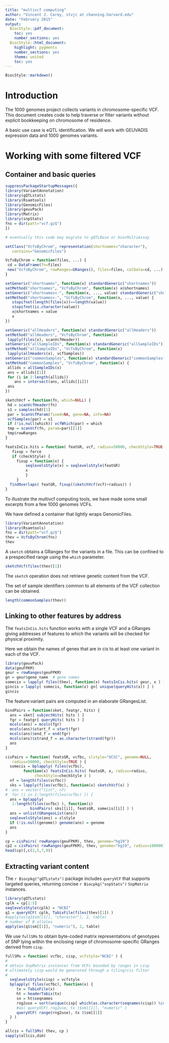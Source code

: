 ```yaml
---
title: "multivcf computing"
author: "Vincent J. Carey, stvjc at channing.harvard.edu"
date: "February 2015"
output:
  BiocStyle::pdf_document:
    toc: yes
    number_sections: yes
  BiocStyle::html_document:
    highlight: pygments
    number_sections: yes
    theme: united
    toc: yes
---
```


<!--
%\VignetteEngine{knitr::rmarkdown}
%\VignetteIndexEntry{xyz}
-->

```r
BiocStyle::markdown()
```

# Introduction

The 1000 genomes project collects variants in
chromosome-specific VCF.  This document creates
code to help
traverse or filter variants without explicit bookkeeping
on chromosome of residence.

A basic use case is eQTL identification.  We will
work with GEUVADIS expression data and 1000 genomes
variants.

# Working with some filtered VCF

## Container and basic queries

```r
suppressPackageStartupMessages({
library(VariantAnnotation)
library(gQTLstats)
library(Rsamtools)
library(GenomicFiles)
library(geuvPack)
library(Matrix)
library(snpStats)
fns = dir(patt="vcf.gz$")
})

# eventually this code may migrate to gQTLBase or biocMultiAssay

setClass("VcfsByChrom", representation(shortnames="character"),
   contains="GenomicFiles")

VcfsByChrom = function(files, ...) {
 cd = DataFrame(fn=files)
 new("VcfsByChrom", rowRanges=GRanges(), files=files, colData=cd, ...)
}

setGeneric("shortnames", function(x) standardGeneric("shortnames"))
setMethod("shortnames", "VcfsByChrom", function(x) x@shortnames)
setGeneric("shortnames<-", function(x, ..., value) standardGeneric("shortnames<-"))
setMethod("shortnames<-", "VcfsByChrom", function(x, ..., value) {
   stopifnot(length(files(x))==length(value))
   stopifnot(is.character(value))
   x@shortnames = value
   x
})

setGeneric("allHeaders", function(x) standardGeneric("allHeaders"))
setMethod("allHeaders", "VcfsByChrom", function(x)
 lapply(files(x), scanVcfHeader))
setGeneric("allSampleIDs", function(x) standardGeneric("allSampleIDs"))
setMethod("allSampleIDs", "VcfsByChrom", function(x)
 lapply(allHeaders(x), vcfSamples))
setGeneric("commonSamples", function(x) standardGeneric("commonSamples"))
setMethod("commonSamples", "VcfsByChrom", function(x) {
 allids = allSampleIDs(x)
 ans = allids[[1]]
 for (i in 2:length(allids))
    ans = intersect(ans, allids[[i]])
 ans
})

sketchVcf = function(fn, which=NULL) {
 hd = scanVcfHeader(fn)
 s1 = samples(hd)[1]
 par = ScanVcfParam(fixed=NA, geno=NA, info=NA)
 vcfSamples(par) = s1
 if (!is.null(which)) vcfWhich(par) = which
 tmp = scanVcf(fn, param=par)[[1]]
 tmp$rowRanges
}

featsInCis.hits = function( featGR, vcf, radius=50000, checkStyle=TRUE ) {
   fixup = force
   if (checkStyle) {
     fixup = function(x) {
         seqlevelsStyle(x) = seqlevelsStyle(featGR)
         x
         }
     }
  findOverlaps( featGR, fixup((sketchVcf(vcf)+radius)) )
}
```
To illustrate the multivcf computing tools, we have made
some small excerpts from a few 1000 genomes VCFs.

We have defined a container that lightly wraps GenomicFiles.
```r
library(VariantAnnotation)
library(Rsamtools)
fns = dir(patt="vcf.gz$")
thev = VcfsByChrom(fns)
thev
```
A `sketch` obtains a GRanges for the variants in a file.
This can be confined to a prespecified range using the
`which` parameter.
```r
sketchVcf(files(thev)[1])
```
The `sketch` operation does not retrieve genetic content
from the VCF.

The set of sample identifiers common to all elements of the
VCF collection can be obtained.
```r
length(commonSamples(thev))
```

## Linking to other features by address

The `featsInCis.hits` function works with a single VCF and
a GRanges giving addresses of features to which the variants
will be checked for physical proximity.

Here we obtain the names of genes that are in cis to at least
one variant in each of the VCF.
```r
library(geuvPack)
data(geuFPKM)
geur = rowRanges(geuFPKM)
gn = geur$gene_name  # gene names
somecis = lapply( files(thev), function(x) featsInCis.hits( geur, x ) )
gincis = lapply( somecis, function(x) gn[ unique(queryHits(x)) ] )
gincis
```

The feature:variant pairs are computed in an elaborate GRangesList.
```r
bindPairs = function(sket, featgr, hits) {
  ans = sket[ subjectHits( hits ) ]
  fgr = featgr[ queryHits( hits ) ]
  mcols(ans) = mcols(fgr)
  mcols(ans)$start_f = start(fgr)
  mcols(ans)$end_f = end(fgr)
  mcols(ans)$strand_f = as.character(strand(fgr))
  ans
}

cisPairs = function( featsGR, vcfbc, slstyle="UCSC", genome=NULL,
   radius=50000, checkStyle=TRUE ) {
  somecis = bplapply( files(vcfbc),
        function(x) featsInCis.hits( featsGR, x, radius=radius,
             checkStyle=checkStyle ) )
  nf = length(files(vcfbc))
  sks = lapply(files(vcfbc), function(x) sketchVcf(x) )
#  ans = vector("list", nf)
#  for (i in 1:length(files(vcfbc) )) {
  ans = bplapply( 
   1:length(files(vcfbc) ), function(i)
           bindPairs( sks[[i]], featsGR, somecis[[i]] ) )
  ans = unlist(GRangesList(ans))
  seqlevelsStyle(ans) = slstyle
  if (!is.null(genome)) genome(ans) = genome
  ans
}
```
```r
cp = cisPairs( rowRanges(geuFPKM), thev, genome="hg19")
cp2 = cisPairs( rowRanges(geuFPKM), thev, genome="hg19", radius=100000)
head(cp)[,c(2,5,7,9)]
```

## Extracting variant content

The `r Biocpkg("gQTLstats")` package includes `queryVCF` that supports
targeted queries, returning concise `r Biocpkg("snpStats")` `SnpMatrix` instances.

```r
library(gQTLstats)
cplk = cp[1:5]
seqlevelsStyle(cplk) = "NCBI"
q1 = queryVCF( cplk, TabixFile(files(thev)[1]) )
#apply(as(q1$sm[[1]], "character"), 2, table)
# number of B alleles
apply(as(q1$sm[[1]], "numeric"), 2, table)
```

We use `fullSMs` to obtain byte-coded matrix representations of
genotypes of SNP lying within the enclosing range of chromosome-specific
GRanges derived from `cisp`.
```r
fullSMs = function( vcfbc, cisp, vcfstyle="NCBI" ) {
#
# obtain SnpMatrix instances from VCFs bounded by ranges in cisp
# ultimately cisp would be generated through a tiling/cis filter
#
  seqlevelsStyle(cisp) = vcfstyle
  bplapply( files(vcfbc), function(x) {
     tx = TabixFile(x)
     ht = headerTabix(tx)
     sn = ht$seqnames
     rng2use = sort(unique(cisp[ which(as.character(seqnames(cisp)) %in% sn) ]))
     #as( queryVCF( rng2use, tx )$sm[[1]], "numeric" ) 
     queryVCF( range(rng2use), tx )$sm[[1]]
  } ) 
}
```
```r
allcis = fullSMs( thev, cp )
sapply(allcis,dim)
```





